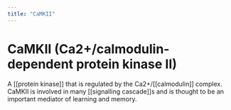 ```yaml
---
title: "CaMKII"
---
```


# CaMKII (Ca2+/calmodulin-dependent protein kinase II)

A [[protein kinase]] that is regulated by the Ca2+/[[calmodulin]] complex. CaMKII is involved in many [[signalling cascade]]s and is thought to be an important mediator of learning and memory.